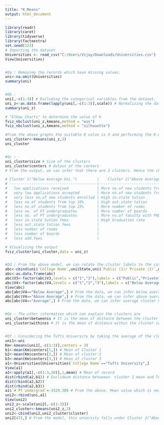 ---
title: "K_Means"
output: html_document
---
```{r}
library(readr)
library(caret)
library(tidyverse)
library(factoextra)
set.seed(123)
# Importing the dataset
Universities <- read_csv("C:/Users/Vijay/Downloads/Universities.csv")
View(Universities)


#Qa : Removing the records which have missing values.
uni<-na.omit(Universities)
summary(uni)


#Qb : 
uni[,-c(1:3)] # Excluding the categorical variables from the dataset.
uni_z<-as.data.frame(lapply(uni[,-c(1:3)],scale)) # Normalizing the data, continuous measurements.
summary(uni_z)

# "Elbow Charts" to determine the value of K
fviz_nbclust(uni_z,kmeans,method = "wss")
fviz_nbclust(uni_z,kmeans,method = "silhouette")

#From the above graphs the suitable K value is 3 and performing the K-means clustering analysis for K value.
uni_cluster<-kmeans(uni_z,3)
uni_cluster


#Qc :
uni_cluster$size # Size of the clusters
uni_cluster$centers # Output of the centers
# From the output, we can infer that there are 3 clusters. Hence the characteristics are given as below:

# Cluster 1("Below Average Uni.")         |    Cluster 2("Above Average Uni.")   |   Cluster 3("Average University")
# ----------------------------------------|--------------------------------------|-----------------------------------
#   low applications received             | More no.of new students from top 10% | High applications received 
#   very low applications accepted        | More no.of new students from top 25% | High applications accepted
#   very less no.of new students enrolled | High in.state tution                 | High no.of new students enrolled
#   less no.of students from top 10%      | High out.state tution                | More no. of FT undergraduates
#   less no.of students from top 25%      | More number of rooms                 | More no. of PT undergraduates
#   less no. of FT undergraduates         | More number of boards                | More add.fees
#   less no. of PT undergraduates         | More no.of faculty with PHD          | More book cost 
#   less in.state tution fees             | High Graduation rate                 | More personal cost
#   less out.state tution fees            |                                      | More Student.Faculty ratio
#   less number of rooms                  |                                      |
#   less number of boards                 |                                      |
#   less add.fees                         |                                      |

# Visualizing the output
fviz_cluster(uni_cluster,data = uni_z)


#Qd : From the above model, we can relate the cluster labels to the categorical varialbes.
abc<-cbind(uni$`College Name`,uni$State,uni$`Public (1)/ Private (2)`,uni_cluster$cluster)
abc<-as.data.frame(abc)
abc$V3<-factor(abc$V3,levels = c("1","2"),labels = c("Public","Private"))
abc$V4<-factor(abc$V4,levels = c("1","2","3"),labels = c("Below Average","Above Average","Average"))
View(abc)
abc[abc$V4=="Below Average",] # From the data, we can infer below average cluster has mix of private and public universities
abc[abc$V4=="Above Average",] # From the data, we can infer above average cluster has majority of Private universities
abc[abc$V4=="Average",] # From the data, we can infer average cluster has majority of public universities 


#Qe : The other information which can explain the clusters are
uni_cluster$betweenss # It is the mean of distance between the cluster centers
uni_cluster$withinss # It is the mean of distance within the cluster centers


#Qf : Considering the Tufts University by taking the average of the cluster.
uni1<-uni
Km<-kmeans(uni1[,-c(1:3)],centers = 3)
b1<-mean(Km$centers[1,]) # Mean of Cluster 1
b2<-mean(Km$centers[2,]) # Mean of cluster 2
b3<-mean(Km$centers[3,]) # Mean of cluster 3
a1<-Universities[Universities$`College Name`=="Tufts University",]
View(a1)
a2<-apply(a1[,-c(1:3,10)],1,mean) # Mean of record
dist(rbind(a2,b1)) # Euclideam distance betweewn  cluster 1 mean and Tufts university data
dist(rbind(a2,b2))
dist(rbind(a2,b3))
a1$`# PT undergrad`<-1529.309 # From the above, Mean value which is near to cluster 1. Hence replacing the missing value with mean value
uni2<-rbind(uni,a1)
View(uni2)
uni2_z<-scale(uni2[,-c(1:3)])
uni2_cluster<-kmeans(uni2_z,3)
uni2<-cbind(uni2,uni2_cluster$cluster)
uni2[472,] # From the model, this uniersity falls under Cluster 2("Above Average")

```

